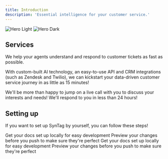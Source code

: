 ```yaml
---
title: Introduction
description: 'Essential intelligence for your customer service.'
---
```


<img
  className="block dark:hidden"
  src="/images/hero-light.svg"
  alt="Hero Light"
/>
<img
  className="hidden dark:block"
  src="/images/hero-dark.svg"
  alt="Hero Dark"
/>

## Services

We help your agents understand and respond to customer tickets as fast as possible.

With custom-built AI technology, an easy-to-use API and CRM integrations (such as
Zendesk and Twilio), we can kickstart your data-driven customer service journey
in as little as 15 minutes!

<CardGroup cols={2}>
  <Card
    title="Schedule a live chat"
    icon="phone"
    href="https://calendly.com/vikram-from-syntag"
  >
    We'll be more than happy to jump on a live call with you to discuss your interests and needs!
  </Card>
  <Card
    title="Shoot us an email"
    icon="envelope"
    href="mailto:vikram@syntag.org, admin@syntag.org"
  >
    We'll respond to you in less than 24 hours!
  </Card>
</CardGroup>

## Setting up

If you want to set up SynTag by yourself, you can follow these steps!

<CardGroup cols={2}>
  <Card
    title="Edit Your Docs"
    icon="pen-to-square"
    href="https://mintlify.com/docs/quickstart"
  >
    Get your docs set up locally for easy development
  </Card>
  <Card
    title="Preview Changes"
    icon="image"
    href="https://mintlify.com/docs/development"
  >
    Preview your changes before you push to make sure they're perfect
  </Card>
    <Card
    title="Edit Your Docs"
    icon="pen-to-square"
    href="https://mintlify.com/docs/quickstart"
  >
    Get your docs set up locally for easy development
  </Card>
  <Card
    title="Preview Changes"
    icon="image"
    href="https://mintlify.com/docs/development"
  >
    Preview your changes before you push to make sure they're perfect
  </Card>
</CardGroup>
